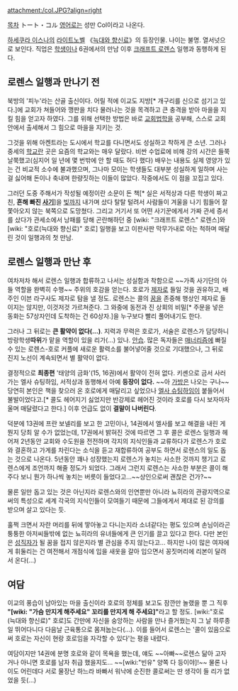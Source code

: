 attachment:/col.JPG?align=right

[[목차]]
トート・コル
[[영어]]로는 성만 Col이라고 나온다.

[[하세쿠라 이스나]]의 [[라이트노벨]] 《[[늑대와 향신료]]》의 등장인물. 나이는 불명. 열서넛으로 보인다. 직업은 [[학생]]이나 6권에서의 만남 이후 [[크래프트 로렌스]] 일행과 동행하게 된다. 
== 로렌스 일행과 만나기 전 ==
북방의 '피누'라는 산골 출신이다. 어릴 적에 이교도 지방[* 개구리를 신으로 섬기고 있다.]에 교회가 쳐들어와 깽판을 치다 물러나는 것을 목격하고 큰 충격을 받아 마을을 지킬 힘을 얻고자 하였다. 그를 위해 선택한 방법은 바로 [[교회]][[법학]]을 공부해, 스스로 교회 안에서 출세해서 그 힘으로 마을을 지키는 것.

그것을 위해 아켄트라는 도시에서 학교를 다니면서도 성실하고 착하게 큰 소년. 그러나 중세의 [[학교]]란 곳은 요즘의 학교와는 매우 달랐다. 비싼 수업료에 비해 강의 시간은 들쭉날쭉했고(심지어 일 년에 몇 번밖에 안 할 때도 허다 했다) 배우는 내용도 실제 영양가 있는 건 비교적 소수에 불과했으며, 그나마 모이는 학생들도 대부분 성실하게 일하며 사는 걸 싫어해 돈이나 축내며 한량짓하는 이들이 많았다. 작중에서도 이 점을 꼬집고 있다.

그러던 도중 주해서가 작성될 예정이란 소문이 돈 책[* 실은 서적상과 다른 학생이 짜고 친, '''흔해 빠진 [[사기]]''']을 [[빚]]까지 내가며 샀다 탈탈 털려서 사람들이 겨울을 나기 힘들어 잘 쫓아오지 않는 북쪽으로 도망쳤다. 그리고 거기서 또 어떤 사기꾼에게서 가짜 관세 증서를 샀다가 관세소에서 낭패를 당해 곤란해하던 중 [wiki: "크래프트 로렌스" 로렌스]와 [wiki: "호로(늑대와 향신료)" 호로] 일행을 보고 이판사판 막무가내로 아는 척하며 매달린 것이 일행과의 첫 만남.  
== 로렌스 일행과 만난 후 ==
여차저차 해서 로렌스 일행과 합류하고 나서는 성실함과 착함으로 ~~가족 사기단의 아들 역할을 완벽히 수행~~ 주위의 호감을 얻는다. 호로가 [[제자]]로 들일 것을 권유하고, 배 주인 이븐 라구사도 제자로 탐을 낼 정도. 로렌스는 콜의 [[꿈]]을 존중해 행상인 제자로 들이지는 않지만, 이것저것 가르쳐준다. 그 와중에 동전과 진 상회의 비밀[* 주문을 넣은 동화는 57상자인데 도착하는 건 60상자.]을 누구보다 빨리 풀어내기도 한다.

그러나 그 뒤로는 '''큰 활약이 없다(...)'''. 지력과 무력은 호로가, 서술은 로렌스가 담당하니 방랑학생'''따위'''가 맡을 역할이 있을 리가(...) 있나. [[안습]]. 많은 독자들은 [[매너리즘]]에 빠질 수 있는 로렌스-호로 커플에 새로운 활력소를 불어넣어줄 것으로 기대했으나, 그 뒤로 진지 노선이 계속되면서 별 활약이 없다.

결정적으로 '''최종편''' '태양의 금화'(15, 16권)에서 활약이 전혀 없다. 키셴으로 금서 사러 가는 엘사 슈팅하임, 서적상과 동행해서 아예 '''등장이 없다.''' ~~아 [[가방]]은 나오는 구나~~ 당연히 본인은 책을 찾으러 온 호로에게 매달리고 싶었으나 [[엘사 슈팅하임]]이 붙들어서 불발이었다고.[* 콜도 헤어지기 싫었지만 반강제로 헤어진 것이라 호로를 다시 보자마자 울며 매달렸다고 한다.] 이후 언급도 없이 '''결말이 나버린다'''. 

덕분에 13권에 프란 보넬리를 보고 한 고민이나, 14권에서 엘사를 보고 해결을 내린 게 뭔지 당최 알 수가 없었는데, 17권에서 밝혀진 것에 따르면 그 후 콜은 로렌스 일행과 헤어져 2년동안 교회와 수도원을 전전하며 각지의 지식인들과 교류하다가 로렌스가 호로와 결혼하고 가게를 차린다는 소식을 듣고 재합류하여 공부도 하면서 로렌스의 일도 돕는 것으로 나온다. 5년동안 꽤나 성장했는지 로렌스가 놓치는 사소한 것까지 챙기고 로렌스에게 조언까지 해줄 정도가 되었다. 그래서 그런지 로렌스는 사소한 부분은 콜이 해주다 보니 뭔가 하나씩 놓치는 버릇이 들었다고...~~상인으로써 괜찮은 건가?~~

물론 일만 돕고 있는 것은 아닌지라 로렌스와의 인연뿐만 아니라 뇨히라의 관광지역으로써의 특성으로 세계 각국의 지식인들이 모여들기 때문에 그들에게서 제대로 된 강의를 받으며 살고 있다는 듯.

훌쩍 크면서 자란 머리를 뒤에 땋아놓고 다니는지라 소녀같다는 평도 있으며 손님이라곤 퉁퉁한 아저씨들밖에 없는 뇨히라의 유녀들에게 큰 인기를 끌고 있다고 한다. 다만 본인은 [[성직자]]가 될 꿈을 접지 않은지라 별 관심을 주지 않는다고... 하지만 나이 많은 여자에게 휘둘리는 건 여전해서 개점식에 입을 새옷을 갈아 입으면서 꽁짓머리에 리본이 달려서 온다(...)
== 여담 ==
이교의 풍습이 남아있는 마을 출신이라 호로의 정체를 보고도 잠깐만 놀랬을 뿐 그 직후 '''"[wiki: "가슴 만지게 해주세요" 꼬리를 만지게 해 주세요]"'''라고 할 정도. [wiki:"호로(늑대와 향신료)" 호로]도 간만에 자신을 숭앙하는 사람을 만나 즐거웠는지 그 날 하루종일 뛰어다니다 다음날 근육통으로 몸져눕는다(...). 이를 들어서 로렌스는 '콜이 있음으로써 호로는 자신이 현랑 호로임을 자각할 수 있다'는 평을 내렸다.

여담이지만 14권에 분명 호로와 같이 목욕을 했는데, 얘도 ~~아빠~~로렌스 닮아 고자거나 아니면 호로를 남자 취급 했을지도... ~~[wiki:"빈유" 양쪽 다 등이야]!~~ 물론 나이도 어린데다 서로 물장난 하느라 바빠서 워낙에 순진한 콜로써는 딴 생각이 들 리가 없었을 듯(...)
